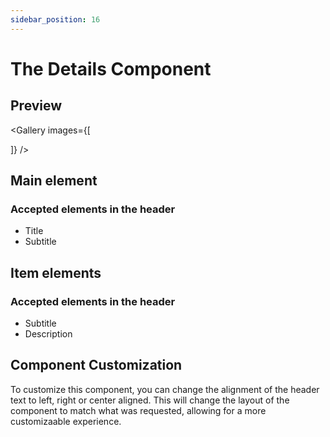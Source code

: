 ```yaml
---
sidebar_position: 16
---
```



# The Details Component

## Preview

<Gallery images={[
  
]} />

## Main element

### Accepted elements in the header
- Title
- Subtitle

## Item elements

### Accepted elements in the header
- Subtitle
- Description


## Component Customization

To customize this component, you can change the alignment of the header text to left, right or center aligned. This will change the layout of the component to match what was requested, allowing for a more customizaable experience.


